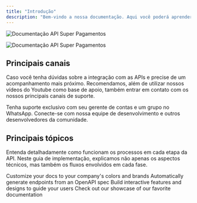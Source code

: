 ```yaml
---
title: "Introdução"
description: "Bem-vindo a nossa documentação. Aqui você poderá aprender mais sobre o funcionamento das nossas API's, realizar testes e mais."
---
```


<img
  className="block dark:hidden"
  src="banner-api.png"
  alt="Documentação API Super Pagamentos"
/>

<img
  className="hidden dark:block"
  src="banner-api.png"
  alt="Documentação API Super Pagamentos"
/>

## Principais canais

Caso você tenha dúvidas sobre a integração com as APIs e precise de um acompanhamento mais próximo. Recomendamos, além de utilizar nossos vídeos do Youtube como base de apoio, também entrar em contato com os nossos principais canais de suporte.

<CardGroup cols={2}>
  <Card title="WhatsApp" icon="whatsapp" href="https://wa.me/+5527999971368">
    Tenha suporte exclusivo com seu gerente de contas e um grupo no WhatsApp.
  </Card>
  <Card title="Discord" icon="discord" href="https://discord.gg/superpagamentos">
    Conecte-se com nossa equipe de desenvolvimento e outros desenvolvedores da comunidade.
  </Card>
</CardGroup>

## Principais tópicos

Entenda detalhadamente como funcionam os processos em cada etapa da API. Neste guia de implementação, explicamos não apenas os aspectos técnicos, mas também os fluxos envolvidos em cada fase.

<CardGroup cols={2}>
  <Card title="Customize Style" icon="palette" href="https://mintlify.com/docs/settings/global">
    Customize your docs to your company's colors and brands
  </Card>
  <Card title="Reference APIs" icon="code" href="https://mintlify.com/docs/api-playground/openapi">
    Automatically generate endpoints from an OpenAPI spec
  </Card>
  <Card title="Add Components" icon="screwdriver-wrench" href="https://mintlify.com/docs/content/components/accordions">
    Build interactive features and designs to guide your users
  </Card>
  <Card title="Get Inspiration" icon="stars" href="https://mintlify.com/customers">
    Check out our showcase of our favorite documentation
  </Card>
</CardGroup>